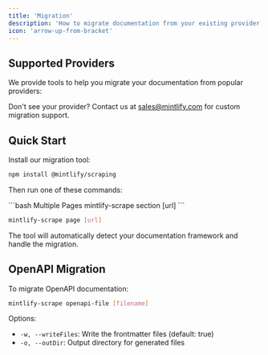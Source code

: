 ```yaml
---
title: 'Migration'
description: 'How to migrate documentation from your existing provider'
icon: 'arrow-up-from-bracket'
---
```


## Supported Providers

We provide tools to help you migrate your documentation from popular providers:

<CardGroup cols={2}>
  <Card title="Docusaurus" icon="docusaurus" />
  <Card title="GitBook" icon="book" />
  <Card title="ReadMe" icon="book-open" />
</CardGroup>

Don't see your provider? Contact us at sales@mintlify.com for custom migration support.

## Quick Start

Install our migration tool:

```bash
npm install @mintlify/scraping
```

Then run one of these commands:

<CodeGroup>
```bash Multiple Pages
mintlify-scrape section [url]
```

```bash Single Page
mintlify-scrape page [url]
```
</CodeGroup>

The tool will automatically detect your documentation framework and handle the migration.

## OpenAPI Migration

To migrate OpenAPI documentation:

```bash
mintlify-scrape openapi-file [filename]
```

Options:
- `-w, --writeFiles`: Write the frontmatter files (default: true)
- `-o, --outDir`: Output directory for generated files
